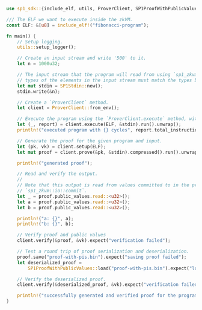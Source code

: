 ```rust
use sp1_sdk::{include_elf, utils, ProverClient, SP1ProofWithPublicValues, SP1Stdin};

/// The ELF we want to execute inside the zkVM.
const ELF: &[u8] = include_elf!("fibonacci-program");

fn main() {
    // Setup logging.
    utils::setup_logger();

    // Create an input stream and write '500' to it.
    let n = 1000u32;

    // The input stream that the program will read from using `sp1_zkvm::io::read`. Note that the
    // types of the elements in the input stream must match the types being read in the program.
    let mut stdin = SP1Stdin::new();
    stdin.write(&n);

    // Create a `ProverClient` method.
    let client = ProverClient::from_env();

    // Execute the program using the `ProverClient.execute` method, without generating a proof.
    let (_, report) = client.execute(ELF, &stdin).run().unwrap();
    println!("executed program with {} cycles", report.total_instruction_count());

    // Generate the proof for the given program and input.
    let (pk, vk) = client.setup(ELF);
    let mut proof = client.prove(&pk, &stdin).compressed().run().unwrap();

    println!("generated proof");

    // Read and verify the output.
    //
    // Note that this output is read from values committed to in the program using
    // `sp1_zkvm::io::commit`.
    let _ = proof.public_values.read::<u32>();
    let a = proof.public_values.read::<u32>();
    let b = proof.public_values.read::<u32>();

    println!("a: {}", a);
    println!("b: {}", b);

    // Verify proof and public values
    client.verify(&proof, &vk).expect("verification failed");

    // Test a round trip of proof serialization and deserialization.
    proof.save("proof-with-pis.bin").expect("saving proof failed");
    let deserialized_proof =
        SP1ProofWithPublicValues::load("proof-with-pis.bin").expect("loading proof failed");

    // Verify the deserialized proof.
    client.verify(&deserialized_proof, &vk).expect("verification failed");

    println!("successfully generated and verified proof for the program!")
}
```
